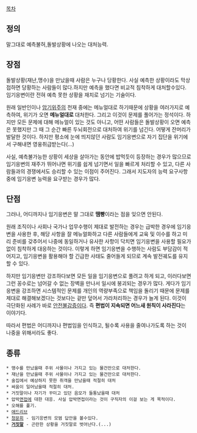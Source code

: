 [[목차]]
== 정의 ==
말그대로 예측불허,돌발상황에 나오는 대처능력.

== 장점 ==
돌발상황(재난,맹수)을 만났을때 사람은 누구나 당황한다. 사실 예측한 상황이라도 막상 접하면 당황하는 사람들이 많다.하지만 예측을 했다면 비교적 침착하게 대처할수있다. 임기응변이란 전혀 예측 못한 상황을 재치로 넘기는 기술이다.

원래 일반인이나 [[암기]]위주의 천재 중에는 메뉴얼대로 하기때문에 상황을 여러가지로 예측하여, 위기가 오면 '''메뉴얼대로''' 대처한다. 그리고 이것이 문제를 풀어가는 정석이다. 하지만 모든 문제에 대해 메뉴얼이 있는 것도 아니고, 어떤 사람들은 돌발상황이 오면 예측은 못했지만 그 때 그 순간 빠른 두뇌회전으로 대처하여 위기를 넘긴다. 어떻게 잔머리가 발달한 것이다. 하지만 평소에 눈에 띄지않던 사람도 임기응변으로 자기 집단을 위기에서 구해내면 영웅취급받는다(...)

사실, 예측불가능한 상황이 세상을 살아가는 동안에 밥먹듯이 등장하는 경우가 많으므로 임기응변의 재주가 뛰어나면 위기를 쉽게 넘기면서 일을 빠르게 처리할 수 있고, 다른 사람들과의 경쟁에서도 승리할 수 있는 이점이 주어진다. 그래서 지도자의 능력 요구사항중에 임기응변 능력을 요구받는 경우가 많다.

== 단점 ==
그러나, 어디까지나 임기응변은 말 그대로 '''땜빵'''이라는 점을 잊으면 안된다.

원래 조직이나 사회나 국가나 업무수행이 제대로 발전하는 경우는 급박한 경우에 임기응변을 사용한 후, 해당 사항을 잘 메뉴얼화하고 다른 사람들에게 교육 및 이수를 하고 미리 준비를 갖추어서 나중에 동일하거나 유사한 사항이 닥치면 임기응변을 사용할 필요가 없이 침착하게 대응하는 것이다. 이렇게 하면 임기응변을 수행하는 사람도 부담감이 적어지고, 임기응변을 활용해야 할 긴급한 사태도 줄어들게 되므로 계속 발전궤도를 유지할 수 있다.

하지만 임기응변만 강조하다보면 모든 일을 임기응변으로 풀려고 하게 되고, 이러다보면 그런 꽁수로는 넘어갈 수 없는 장벽을 만나서 일시에 붕괴되는 경우가 많다. 게다가 임기응변을 강조하면 시스템적인 문제를 개인의 역량부족으로 책임을 돌리기 때문에 문제를 제대로 해결해보겠다는 것보다는 겉만 덮어서 가라처리하는 경우가 늘게 된다. 이것이 극단화된 사례가 바로 [[안전불감증]]이다. 즉 '''편법이 지속되면 어느새 원칙이 사라진다'''는 이야기다.

따라서 편법은 어디까지나 편법임을 인식하고, 될수록 사용을 줄여나가도록 하는 것이 나중을 위해서라도 좋다.

== 종류 ==
 * 맹수를 만났을때 주위 사물이나 가지고 있는 물건만으로 대처한다.
 * 재난을 만났을때 주위 사물이나 가지고 있는 물건만으로 대처한다.
 * 술집에서 예상하지 못한 취객을 만났을때 적절히 대처
 * 싸움이 일어났을때 적절히 대처.
 * 거짓말이나 자기가 꾸미고 있던 음모가 들통났을때 대처
 * 압박[[면접]]에 대한 대응. 사실 압박면접이라는 것이 구직자의 이걸 보는 게 목적이다.
 * 오해를 풀기.
 * [[애드리브]]
 * [[청문회]] - 임기응변의 모범 답안을 볼수있다.
 * '''[[거짓말]]''' - 곤란한 상황을 거짓말로 벗어난다.(...)
